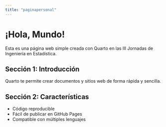 ```yaml
---
title: "paginapersonal"
---
```


# ¡Hola, Mundo!

Esta es una página web simple creada con Quarto en las III Jornadas de Ingeniería en Estadística.

## Sección 1: Introducción

Quarto te permite crear documentos y sitios web de forma rápida y sencilla.

## Sección 2: Características

- Código reproducible
- Fácil de publicar en GitHub Pages
- Compatible con múltiples lenguajes